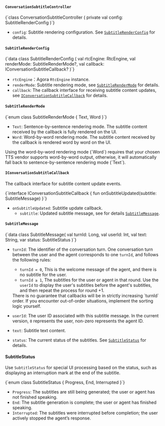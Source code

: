 
#### `ConversationSubtitleController`

<CodeBlock language="kotlin" showLineNumbers>
{`class ConversationSubtitleController (
    private val config: SubtitleRenderConfig
)`}
</CodeBlock> 

- `config`: Subtitle rendering configuration. See [`SubtitleRenderConfig`](#subtitlerenderconfig) for details.


#### `SubtitleRenderConfig`

<CodeBlock language="kotlin" showLineNumbers>
{`data class SubtitleRenderConfig (
    val rtcEngine: RtcEngine,
    val renderMode: SubtitleRenderMode?,
    val callback: IConversationSubtitleCallback?
)`}
</CodeBlock>

- `rtcEngine`：Agora `RtcEngine` instance.
- `renderMode`: Subtitle rendering mode, see [`SubtitleRenderMode`](#subtitlerendermode) for details.
- `callback`: The callback interface for receiving subtitle content updates, see [`IConversationSubtitleCallback`](#iconversationsubtitlecallback) for details.

#### `SubtitleRenderMode` 

<CodeBlock language="kotlin" showLineNumbers>
{`enum class SubtitleRenderMode {
    Text,
    Word
}`}
</CodeBlock>

- `Text`: Sentence-by-sentence rendering mode. The subtitle content received by the callback is fully rendered on the UI.
- `Word`: Word-by-word rendering mode. The subtitle content received by the callback is rendered word by word on the UI.

<Admonition type="caution"> 
Using the word-by-word rendering mode (`Word`) requires that your chosen TTS vendor supports word-by-word output, otherwise, it will automatically fall back to sentence-by-sentence rendering mode (`Text`). 
</Admonition>

#### `IConversationSubtitleCallback`

The callback interface for subtitle content update events.

<CodeBlock language="kotlin" showLineNumbers>
{`interface IConversationSubtitleCallback {
    fun onSubtitleUpdated(subtitle: SubtitleMessage)
}`}
</CodeBlock>

- `onSubtitleUpdated`: Subtitle update callback.
    - `subtitle`: Updated subtitle message, see for details [`SubtitleMessage`](#subtitlemessage).

#### `SubtitleMessage`

<CodeBlock language="kotlin" showLineNumbers>
{`data class SubtitleMessage(
    val turnId: Long,
    val userId: Int,
    val text: String,
    var status: SubtitleStatus
)`}
</CodeBlock>

- `turnId`: The identifier of the conversation turn. One conversation turn between the user and the agent corresponds to one `turnId`, and follows the following rules:
    - `turnId = 0`, This is the welcome message of the agent, and there is no subtitle for the user.
    - `turnId ≥ 1`, The subtitles for the user or agent in that round. Use the `userId` to display the user's subtitles before the agent's subtitles, and then repeat the process for round +1.

    <Admonition type="caution">
    There is no guarantee that callbacks will be in strictly increasing `turnId` order. If you encounter out-of-order situations, implement the sorting logic yourself.
    </Admonition>

- `userId`: The user ID associated with this subtitle message. In the current version, `0` represents the user, non-zero represents the agent ID.
- `text`: Subtitle text content.
- `status`: The current status of the subtitles. See [`SubtitleStatus`](#subtitlestatus) for details.

#### SubtitleStatus

Use `SubtitleStatus` for special UI processing based on the status, such as displaying an interruption mark at the end of the subtitle.

<CodeBlock language="kotlin" showLineNumbers>
{`enum class SubtitleStatus {
    Progress,
    End,
    Interrupted
}`}
</CodeBlock>

- `Progress`: The subtitles are still being generated; the user or agent has not finished speaking.
- `End`: The subtitle generation is complete; the user or agent has finished speaking.
- `Interrupted`: The subtitles were interrupted before completion; the user actively stopped the agent’s response.
